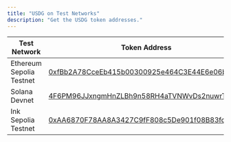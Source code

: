 ```yaml
---
title: "USDG on Test Networks"
description: "Get the USDG token addresses."
---
```



<TestnetCaution />

| Test Network             | Token Address                                                                                                                            |
| ------------------------ | ---------------------------------------------------------------------------------------------------------------------------------------- |
| Ethereum Sepolia Testnet | [0xfBb2A78CceEb415b00300925e464C3E44E6e06b0](https://sepolia.etherscan.io/address/0xfBb2A78CceEb415b00300925e464C3E44E6e06b0)            |
| Solana Devnet            | [4F6PM96JJxngmHnZLBh9n58RH4aTVNWvDs2nuwrT5BP7](https://solscan.io/token/4F6PM96JJxngmHnZLBh9n58RH4aTVNWvDs2nuwrT5BP7?cluster=devnet)     |
| Ink Sepolia Testnet      | [0xAA6870F78AA8A3427C9fF808c5De901f08B83fcd](https://explorer-sepolia.inkonchain.com/address/0xAA6870F78AA8A3427C9fF808c5De901f08B83fcd) |